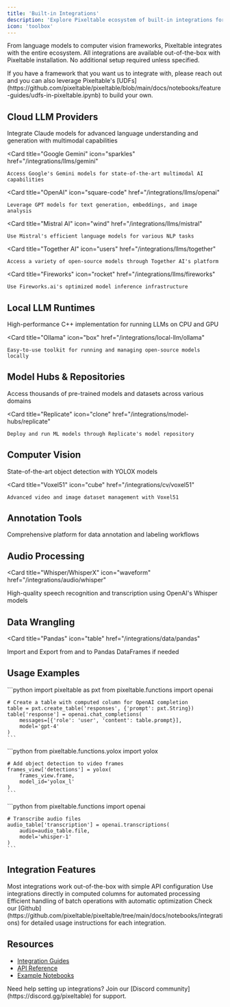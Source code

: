 ```yaml
---
title: 'Built-in Integrations'
description: 'Explore Pixeltable ecosystem of built-in integrations for AI/ML workflows'
icon: 'toolbox'
---
```


From language models to computer vision frameworks, Pixeltable integrates with the entire ecosystem. All integrations are available out-of-the-box with Pixeltable installation. No additional setup required unless specified.

<Note>
If you have a framework that you want us to integrate with, please reach out and you can also leverage Pixeltable's [UDFs](https://github.com/pixeltable/pixeltable/blob/main/docs/notebooks/feature-guides/udfs-in-pixeltable.ipynb) to build your own.
</Note>

## Cloud LLM Providers

<CardGroup cols={3}>
  <Card
    title="Anthropic Claude"
    icon="brain"
    href="/integrations/llms/anthropic"
  >
    Integrate Claude models for advanced language understanding and generation with multimodal capabilities
  </Card>

  <Card
    title="Google Gemini"
    icon="sparkles"
    href="/integrations/llms/gemini"
  >
    Access Google's Gemini models for state-of-the-art multimodal AI capabilities
  </Card>

  <Card
    title="OpenAI"
    icon="square-code"
    href="/integrations/llms/openai"
  >
    Leverage GPT models for text generation, embeddings, and image analysis
  </Card>

  <Card
    title="Mistral AI"
    icon="wind"
    href="/integrations/llms/mistral"
  >
    Use Mistral's efficient language models for various NLP tasks
  </Card>

  <Card
    title="Together AI"
    icon="users"
    href="/integrations/llms/together"
  >
    Access a variety of open-source models through Together AI's platform
  </Card>

  <Card
    title="Fireworks"
    icon="rocket"
    href="/integrations/llms/fireworks"
  >
    Use Fireworks.ai's optimized model inference infrastructure
  </Card>
</CardGroup>

## Local LLM Runtimes

<CardGroup cols={2}>
  <Card
    title="Llama.cpp"
    icon="microchip"
    href="/integrations/local-llm/llama-cpp"
  >
    High-performance C++ implementation for running LLMs on CPU and GPU
  </Card>

  <Card
    title="Ollama"
    icon="box"
    href="/integrations/local-llm/ollama"
  >
    Easy-to-use toolkit for running and managing open-source models locally
  </Card>
</CardGroup>

## Model Hubs & Repositories

<CardGroup cols={2}>
  <Card
    title="Hugging Face Hub"
    icon="face-smile"
    href="/integrations/model-hubs/huggingface"
  >
    Access thousands of pre-trained models and datasets across various domains
  </Card>

  <Card
    title="Replicate"
    icon="clone"
    href="/integrations/model-hubs/replicate"
  >
    Deploy and run ML models through Replicate's model repository
  </Card>
</CardGroup>

## Computer Vision 

<CardGroup cols={2}>
  <Card
    title="YOLOX"
    icon="camera"
    href="/integrations/cv/yolox"
  >
    State-of-the-art object detection with YOLOX models
  </Card>

  <Card
    title="Voxel51"
    icon="cube"
    href="/integrations/cv/voxel51"
  >
    Advanced video and image dataset management with Voxel51
  </Card>
</CardGroup>

## Annotation Tools

<CardGroup cols={1}>
  <Card
    title="Label Studio"
    icon="tags"
    href="/integrations/annotation/label-studio"
  >
    Comprehensive platform for data annotation and labeling workflows
  </Card>

</CardGroup>

## Audio Processing

<Card
  title="Whisper/WhisperX"
  icon="waveform"
  href="/integrations/audio/whisper"
>
  High-quality speech recognition and transcription using OpenAI's Whisper models
</Card>

## Data Wrangling

<Card
  title="Pandas"
  icon="table"
  href="/integrations/data/pandas"
>
  Import and Export from and to Pandas DataFrames if needed
</Card>

## Usage Examples

<AccordionGroup>
  <Accordion title="LLM Integration">
    ```python
    import pixeltable as pxt
    from pixeltable.functions import openai

    # Create a table with computed column for OpenAI completion
    table = pxt.create_table('responses', {'prompt': pxt.String})
    table['response'] = openai.chat_completions(
        messages=[{'role': 'user', 'content': table.prompt}],
        model='gpt-4'
    )
    ```
  </Accordion>

  <Accordion title="Computer Vision">
    ```python
    from pixeltable.functions.yolox import yolox
    
    # Add object detection to video frames
    frames_view['detections'] = yolox(
        frames_view.frame,
        model_id='yolox_l'
    )
    ```
  </Accordion>

  <Accordion title="Audio Processing">
    ```python
    from pixeltable.functions import openai
    
    # Transcribe audio files
    audio_table['transcription'] = openai.transcriptions(
        audio=audio_table.file,
        model='whisper-1'
    )
    ```
  </Accordion>
</AccordionGroup>

## Integration Features

<Steps>
  <Step title="Easy Setup">
    Most integrations work out-of-the-box with simple API configuration
  </Step>
  
  <Step title="Computed Columns">
    Use integrations directly in computed columns for automated processing
  </Step>
  
  <Step title="Batch Processing">
    Efficient handling of batch operations with automatic optimization
  </Step>
</Steps>

<Tip>
  Check our [Github](https://github.com/pixeltable/pixeltable/tree/main/docs/notebooks/integrations) for detailed usage instructions for each integration.
</Tip>

## Resources

- [Integration Guides](/guides/integrations)
- [API Reference](/api-reference/integrations)
- [Example Notebooks](https://github.com/pixeltable/pixeltable/tree/main/examples)

<Note>
Need help setting up integrations? Join our [Discord community](https://discord.gg/pixeltable) for support.
</Note>
